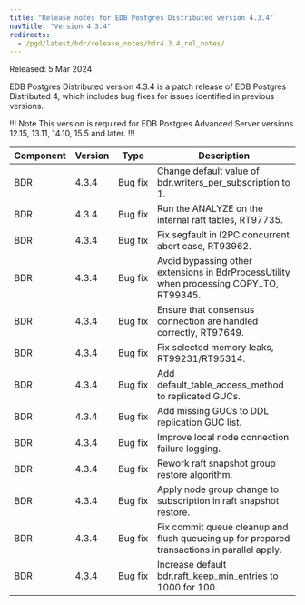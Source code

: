 ```yaml
---
title: "Release notes for EDB Postgres Distributed version 4.3.4"
navTitle: "Version 4.3.4"
redirects:
  - /pgd/latest/bdr/release_notes/bdr4.3.4_rel_notes/
---
```


Released: 5 Mar 2024

EDB Postgres Distributed version 4.3.4 is a patch release of EDB Postgres Distributed 4, which includes bug fixes for issues identified in previous versions.

!!! Note
This version is required for EDB Postgres Advanced Server versions 12.15, 13.11, 14.10, 15.5 and later.
!!!

| Component | Version | Type         | Description                                                                                 |
|-----------|---------|--------------|---------------------------------------------------------------------------------------------|
| BDR       | 4.3.4   | Bug&nbsp;fix | Change default value of bdr.writers_per_subscription to 1.                                  |
| BDR       | 4.3.4   | Bug&nbsp;fix | Run the ANALYZE on the internal raft tables, RT97735.                                       |
| BDR       | 4.3.4   | Bug&nbsp;fix | Fix segfault in I2PC concurrent abort case, RT93962.                                        |
| BDR       | 4.3.4   | Bug&nbsp;fix | Avoid bypassing other extensions in BdrProcessUtility when processing COPY..TO, RT99345.    |
| BDR       | 4.3.4   | Bug&nbsp;fix | Ensure that consensus connection are handled correctly, RT97649.                            |
| BDR       | 4.3.4   | Bug&nbsp;fix | Fix selected memory leaks, RT99231/RT95314.                                                 |
| BDR       | 4.3.4   | Bug&nbsp;fix | Add default_table_access_method to replicated GUCs.                                         |
| BDR       | 4.3.4   | Bug&nbsp;fix | Add missing GUCs to DDL replication GUC list.                                               |
| BDR       | 4.3.4   | Bug&nbsp;fix | Improve local node connection failure logging.                                              |
| BDR       | 4.3.4   | Bug&nbsp;fix | Rework raft snapshot group restore algorithm.                                               |
| BDR       | 4.3.4   | Bug&nbsp;fix | Apply node group change to subscription in raft snapshot restore.                           |
| BDR       | 4.3.4   | Bug&nbsp;fix | Fix commit queue cleanup and flush queueing up for prepared transactions in parallel apply. |
| BDR       | 4.3.4   | Bug&nbsp;fix | Increase default bdr.raft_keep_min_entries to 1000 for 100.                                 |

